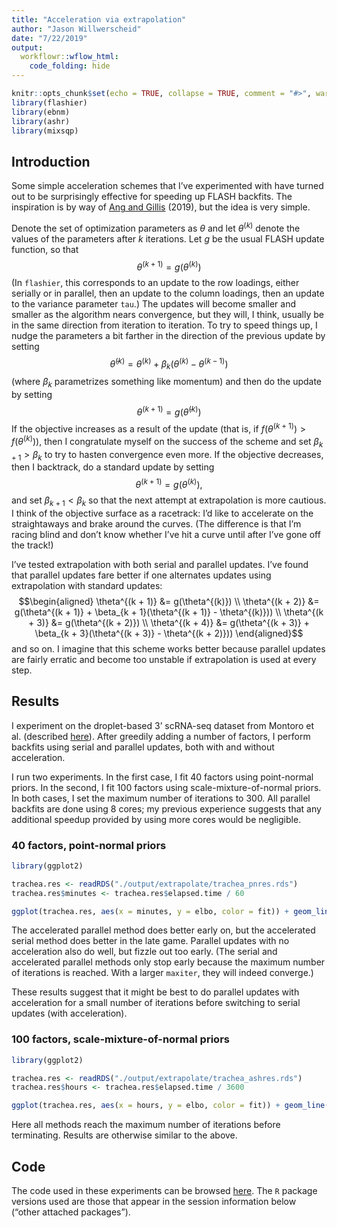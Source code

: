 ```yaml
---
title: "Acceleration via extrapolation"
author: "Jason Willwerscheid"
date: "7/22/2019"
output:
  workflowr::wflow_html:
    code_folding: hide
---
```


```r
knitr::opts_chunk$set(echo = TRUE, collapse = TRUE, comment = "#>", warning = FALSE)
library(flashier)
library(ebnm)
library(ashr)
library(mixsqp)
```


## Introduction

Some simple acceleration schemes that I've experimented with have turned out to be surprisingly effective for speeding up FLASH backfits. The inspiration is by way of [Ang and Gillis](https://www.mitpressjournals.org/doi/full/10.1162/neco_a_01157) (2019), but the idea is very simple. 

Denote the set of optimization parameters as $\theta$ and let $\theta^{(k)}$ denote the values of the parameters after $k$ iterations. Let $g$ be the usual FLASH update function, so that 
$$\theta^{(k + 1)} = g(\theta^{(k)})$$
(In `flashier`, this corresponds to an update to the row loadings, either serially or in parallel, then an update to the column loadings, then an update to the variance parameter `tau`.) The updates will become smaller and smaller as the algorithm nears convergence, but they will, I think, usually be in the same direction from iteration to iteration. To try to speed things up, I nudge the parameters a bit farther in the direction of the previous update by setting
$$\tilde{\theta}^{(k)} = \theta^{(k)} + \beta_k (\theta^{(k)} - \theta^{(k - 1)})$$
(where $\beta_k$ parametrizes something like momentum) and then do the update by setting
$$\theta^{(k + 1)} = g(\tilde{\theta}^{(k)})$$
If the objective increases as a result of the update (that is, if $f(\theta^{(k + 1)}) > f(\theta^{(k)})$), then I congratulate myself on the success of the scheme and set $\beta_{k + 1} > \beta_k$ to try to hasten convergence even more. If the objective decreases, then I backtrack, do a standard update by setting
$$\theta^{(k + 1)} = g(\theta^{(k)}),$$
and set $\beta_{k + 1} < \beta_k$ so that the next attempt at extrapolation is more cautious. I think of the objective surface as a racetrack: I'd like to accelerate on the straightaways and brake around the curves. (The difference is that I'm racing blind and don't know whether I've hit a curve until after I've gone off the track!)

I've tested extrapolation with both serial and parallel updates. I've found that parallel updates fare better if one alternates updates using extrapolation with standard updates:
$$\begin{aligned}
\theta^{(k + 1)} &= g(\theta^{(k)}) \\
\theta^{(k + 2)} &= g(\theta^{(k + 1)} + \beta_{k + 1}(\theta^{(k + 1)} - \theta^{(k)})) \\
\theta^{(k + 3)} &= g(\theta^{(k + 2)}) \\
\theta^{(k + 4)} &= g(\theta^{(k + 3)} + \beta_{k + 3}(\theta^{(k + 3)} - \theta^{(k + 2)})) 
\end{aligned}$$
and so on. I imagine that this scheme works better because parallel updates are fairly erratic and become too unstable if extrapolation is used at every step.

## Results

I experiment on the droplet-based 3' scRNA-seq dataset from Montoro et al. (described [here](flashier_bench.html#montoro_et_al_3’_scrna-seq_data)). After greedily adding a number of factors, I perform backfits using serial and parallel updates, both with and without acceleration.

I run two experiments. In the first case, I fit 40 factors using point-normal priors. In the second, I fit 100 factors using scale-mixture-of-normal priors. In both cases, I set the maximum number of iterations to 300. All parallel backfits are done using 8 cores; my previous experience suggests that any additional speedup provided by using more cores would be negligible.

### 40 factors, point-normal priors

```r
library(ggplot2)

trachea.res <- readRDS("./output/extrapolate/trachea_pnres.rds")
trachea.res$minutes <- trachea.res$elapsed.time / 60

ggplot(trachea.res, aes(x = minutes, y = elbo, color = fit)) + geom_line() 
```

The accelerated parallel method does better early on, but the accelerated serial method does better in the late game. Parallel updates with no acceleration also do well, but fizzle out too early. (The serial and accelerated parallel methods only stop early because the maximum number of iterations is reached. With a larger `maxiter`, they will indeed converge.)

These results suggest that it might be best to do parallel updates with acceleration for a small number of iterations before switching to serial updates (with acceleration).

### 100 factors, scale-mixture-of-normal priors

```r
library(ggplot2)

trachea.res <- readRDS("./output/extrapolate/trachea_ashres.rds")
trachea.res$hours <- trachea.res$elapsed.time / 3600

ggplot(trachea.res, aes(x = hours, y = elbo, color = fit)) + geom_line() 
```

Here all methods reach the maximum number of iterations before terminating. Results are otherwise similar to the above.

## Code

The code used in these experiments can be browsed [here](https://github.com/willwerscheid/FLASHvestigations/tree/master/code/extrapolate). The `R` package versions used are those that appear in the session information below ("other attached packages").
